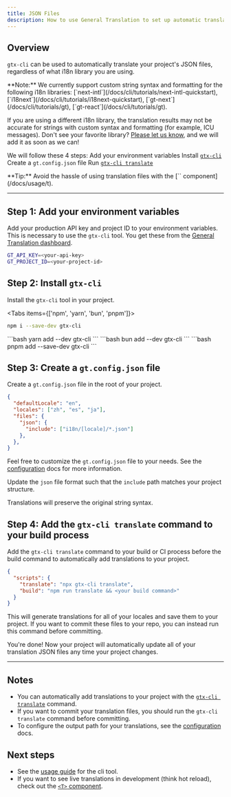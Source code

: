 ```yaml
---
title: JSON Files
description: How to use General Translation to set up automatic translation for your project's JSON files
---
```


## Overview

`gtx-cli` can be used to automatically translate your project's JSON files, regardless of what i18n library you are using.

<Callout type="info">
  **Note:**
  We currently support custom string syntax and formatting for the following i18n libraries: [`next-intl`](/docs/cli/tutorials/next-intl-quickstart), [`i18next`](/docs/cli/tutorials/i18next-quickstart), [`gt-next`](/docs/cli/tutorials/gt), [`gt-react`](/docs/cli/tutorials/gt).
  
  If you are using a different i18n library, the translation results may not be accurate for strings with custom syntax and formatting (for example, ICU messages).
  Don't see your favorite library? [Please let us know](https://github.com/generaltranslation/gt/issues), and we will add it as soon as we can!
</Callout>

We will follow these 4 steps:
<Steps>
  <Step>
    Add your environment variables
  </Step>
  <Step>
    Install [`gtx-cli`](/docs/cli)
  </Step>
  <Step>
    Create a `gt.config.json` file
  </Step>
  <Step>
    Run [`gtx-cli translate`](/docs/cli/translate#translate-json)
  </Step>
</Steps>

<Callout>
  **Tip:**
  Avoid the hassle of using translation files with the [`<T>` component](/docs/usage/t).
</Callout>

---

## Step 1: Add your environment variables

Add your production API key and project ID to your environment variables.
This is necessary to use the `gtx-cli` tool.
You get these from the [General Translation dashboard](https://generaltranslation.com/dashboard).

```bash title=".env"
GT_API_KEY=<your-api-key>
GT_PROJECT_ID=<your-project-id>
```

## Step 2: Install `gtx-cli`

Install the `gtx-cli` tool in your project.

<Tabs items={['npm', 'yarn', 'bun', 'pnpm']}>
  <Tab value="npm">
  ```bash 
  npm i --save-dev gtx-cli
  ``` 
  </Tab>
  <Tab value="yarn">
  ```bash 
  yarn add --dev gtx-cli
  ```
  </Tab>

  <Tab value="bun">
  ```bash 
  bun add --dev gtx-cli
  ```
  </Tab>
  <Tab value="pnpm">
  ```bash 
  pnpm add --save-dev gtx-cli
  ```
  </Tab>
</Tabs>

## Step 3: Create a `gt.config.json` file

Create a `gt.config.json` file in the root of your project.

```json title="gt.config.json" copy
{
  "defaultLocale": "en",
  "locales": ["zh", "es", "ja"],
  "files": {
    "json": {
      "include": ["i18n/[locale]/*.json"]
    },
  },
}
```
Feel free to customize the `gt.config.json` file to your needs. See the [configuration](/docs/cli/reference/config) docs for more information.

Update the `json` file format such that the `include` path matches your project structure.

<Callout>
  Translations will preserve the original string syntax.
</Callout>

## Step 4: Add the `gtx-cli translate` command to your build process

Add the `gtx-cli translate` command to your build or CI process before the build command to automatically add translations to your project.

```json title="package.json"
{
  "scripts": {
    "translate": "npx gtx-cli translate",
    "build": "npm run translate && <your build command>"
  }
}
```
This will generate translations for all of your locales and save them to your project.
If you want to commit these files to your repo, you can instead run this command before committing.


You're done! Now your project will automatically update all of your translation JSON files any time your project changes.

---

## Notes
 * You can automatically add translations to your project with the [`gtx-cli translate`](/docs/cli/translate#translate-json) command.
 * If you want to commit your translation files, you should run the `gtx-cli translate` command before committing.
 * To configure the output path for your translations, see the [configuration](/docs/cli/reference/config) docs.

## Next steps
 * See the [usage guide](/docs/cli/reference/usage) for the cli tool.
 * If you want to see live translations in development (think hot reload), check out the [`<T>` component](/docs/usage/t).